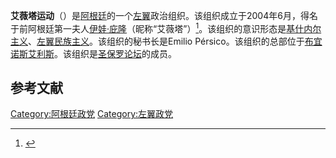 
'''艾薇塔运动'''（{{lang-es|Movimiento Evita}}）是[[阿根廷|阿根廷]]的一个[[左翼|左翼]]政治组织。该组织成立于2004年6月，得名于前阿根廷第一夫人[[伊娃·庇隆|伊娃·庇隆]]（昵称“艾薇塔”）<ref>{{Cite book |url=https://books.google.com/books?id=V3lLcGDAzhwC&lpg=PP1&pg=PP203 |title=El aluvión: Del Piquete al Gobierno: Los movimientos sociales y el Kirchnerismo |trans-title=The Alluvium: From the Picket to the Government: Social Movements and Kirchnerism |chapter=Epílogo |trans-chapter=Epilogue |first=Christian |last=Boyanovsky Bazán |publisher=Penguin Random House |isbn=9789500735612 |pages= |language=es |date=1 February 2012 |access-date=27 June 2018 |via=Google Books}}</ref>。该组织的意识形态是[[基什内尔主义|基什内尔主义]]、[[左翼民族主义|左翼民族主义]]。该组织的秘书长是Emilio Pérsico。该组织的总部位于[[布宜诺斯艾利斯|布宜诺斯艾利斯]]。该组织是[[圣保罗论坛|圣保罗论坛]]的成员。

==参考文献==
{{reflist}}
{{阿根廷政党}}

[[Category:阿根廷政党|Category:阿根廷政党]]
[[Category:左翼政党|Category:左翼政党]]
